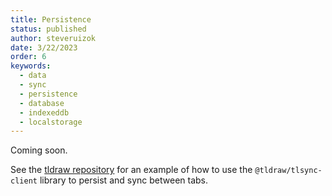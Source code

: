 ```yaml
---
title: Persistence
status: published
author: steveruizok
date: 3/22/2023
order: 6
keywords:
  - data
  - sync
  - persistence
  - database
  - indexeddb
  - localstorage
---
```


Coming soon.

See the [tldraw repository](https://github.com/tldraw/tldraw) for an example of how to use the `@tldraw/tlsync-client` library to persist and sync between tabs.
